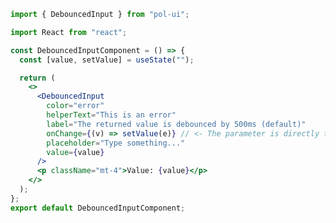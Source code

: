 ```jsx
import { DebouncedInput } from "pol-ui";

import React from "react";

const DebouncedInputComponent = () => {
  const [value, setValue] = useState("");

  return (
    <>
      <DebouncedInput
        color="error"
        helperText="This is an error"
        label="The returned value is debounced by 500ms (default)"
        onChange={(v) => setValue(e)} // <- The parameter is directly the value
        placeholder="Type something..."
        value={value}
      />
      <p className="mt-4">Value: {value}</p>
    </>
  );
};
export default DebouncedInputComponent;
```
